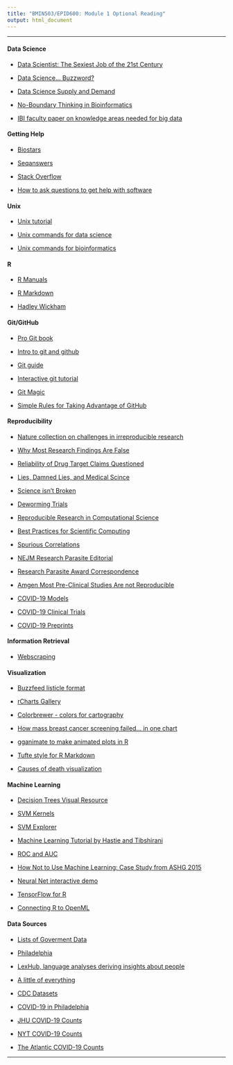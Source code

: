 ```yaml
---
title: "BMIN503/EPID600: Module 1 Optional Reading"
output: html_document
---
```

***

#### Data Science

- [Data Scientist: The Sexiest Job of the 21st Century](https://hbr.org/2012/10/data-scientist-the-sexiest-job-of-the-21st-century/)

- [Data Science... Buzzword?](http://www.forbes.com/sites/gilpress/2013/08/19/data-science-whats-the-half-life-of-a-buzzword/)

- [Data Science Supply and Demand](http://www.forbes.com/sites/gilpress/2015/04/30/the-supply-and-demand-of-data-scientists-what-the-surveys-say/)

- [No-Boundary Thinking in Bioinformatics](http://www.biodatamining.org/content/6/1/19)

- [IBI faculty paper on knowledge areas needed for big data](https://www.futuremedicine.com/doi/full/10.2217/pme-2018-0145)


#### Getting Help

- [Biostars](https://www.biostars.org/)

- [Seqanswers](http://seqanswers.com/)

- [Stack Overflow](https://stackoverflow.com/)

- [How to ask questions to get help with software](http://www.catb.org/~esr/faqs/smart-questions.html)

#### Unix

- [Unix tutorial](http://www.ee.surrey.ac.uk/Teaching/Unix/)

- [Unix commands for data science](http://www.gregreda.com/2013/07/15/unix-commands-for-data-science/)

- [Unix commands for bioinformatics](http://lh3lh3.users.sourceforge.net/biounix.shtml)


#### R

- [R Manuals](https://cran.r-project.org/manuals.html)

- [R Markdown](http://rmarkdown.rstudio.com/)

- [Hadley Wickham](http://priceonomics.com/hadley-wickham-the-man-who-revolutionized-r/)


#### Git/GitHub

- [Pro Git book](https://git-scm.com/book/en/v2)

- [Intro to git and github](http://journals.plos.org/ploscompbiol/article?id=10.1371/journal.pcbi.1004668)

- [Git guide](https://rogerdudler.github.io/git-guide/)

- [Interactive git tutorial](https://try.github.io/levels/1/challenges/1)

- [Git Magic](http://www-cs-students.stanford.edu/~blynn/gitmagic/)

- [Simple Rules for Taking Advantage of GitHub](http://journals.plos.org/ploscompbiol/article?id=10.1371/journal.pcbi.1004947)


#### Reproducibility

- [Nature collection on challenges in irreproducible research](https://www.nature.com/collections/prbfkwmwvz)

- [Why Most Research Findings Are False](http://www.ncbi.nlm.nih.gov/pmc/articles/PMC1182327/pdf/pmed.0020124.pdf)

- [Reliability of Drug Target Claims Questioned](http://blogs.nature.com/news/2011/09/reliability_of_new_drug_target.html)

- [Lies, Damned Lies, and Medical Scince](http://www.theatlantic.com/magazine/archive/2010/11/lies-damned-lies-and-medical-science/308269/)

- [Science isn't Broken](http://fivethirtyeight.com/features/science-isnt-broken/)

- [Deworming Trials](http://www.buzzfeed.com/bengoldacre/deworming-trials)

- [Reproducible Research in Computational Science](http://www.ncbi.nlm.nih.gov/pmc/articles/PMC3383002/)

- [Best Practices for Scientific Computing](http://journals.plos.org/plosbiology/article?id=10.1371/journal.pbio.1001745)

- [Spurious Correlations](http://www.tylervigen.com/spurious-correlations)

- [NEJM Research Parasite Editorial](http://www.nejm.org/doi/full/10.1056/NEJMe1516564#t=article)

- [Research Parasite Award Correspondence](http://www.nature.com/ng/journal/v49/n4/full/ng.3830.html)

- [Amgen Most Pre-Clinical Studies Are not Reproducible](http://www.nature.com/news/biotech-giant-publishes-failures-to-confirm-high-profile-science-1.19269)

- [COVID-19 Models](https://science.sciencemag.org/content/368/6490/482.2)

- [COVID-19 Clinical Trials](https://jamanetwork.com/journals/jamainternalmedicine/fullarticle/2768882)

- [COVID-19 Preprints](https://www.nature.com/articles/d41586-020-01394-6)


#### Information Retrieval

- [Webscraping](https://blog.hartleybrody.com/web-scraping/)


#### Visualization

- [Buzzfeed listicle format](http://www.storybench.org/using-buzzfeeds-listicle-format-tell-stories-maps-charts/)

- [rCharts Gallery](http://www.r-graph-gallery.com/all-graphs/)

- [Colorbrewer - colors for cartography](http://colorbrewer2.org/)

- [How mass breast cancer screening failed... in one chart](http://www.vox.com/2015/10/28/9631500/does-mammography-work)

- [gganimate to make animated plots in R](https://github.com/dgrtwo/gganimate)

- [Tufte style for R Markdown](http://rstudio.github.io/tufte/)

- [Causes of death visualization](http://flowingdata.com/2016/01/05/causes-of-death/)


#### Machine Learning

- [Decision Trees Visual Resource](http://www.r2d3.us/visual-intro-to-machine-learning-part-1/)

- [SVM Kernels](http://scikit-learn.org/stable/auto_examples/svm/plot_svm_kernels.html)

- [SVM Explorer](https://dash-gallery.plotly.host/dash-svm/)

- [Machine Learning Tutorial by Hastie and Tibshirani](http://www.r-bloggers.com/in-depth-introduction-to-machine-learning-in-15-hours-of-expert-videos/)

- [ROC and AUC](http://www.joyofdata.de/blog/illustrated-guide-to-roc-and-auc/)

- [How Not to Use Machine Learning: Case Study from ASHG 2015](http://andrewgelman.com/2015/10/10/gay-gene-tabloid-hype-update/)

- [Neural Net interactive demo](http://playground.tensorflow.org)

- [TensorFlow for R](https://tensorflow.rstudio.com/)

- [Connecting R to OpenML](http://openml.github.io/articles/slides/useR2017_tutorial/)


#### Data Sources

- [Lists of Goverment Data](http://www.data.gov/open-gov/)

- [Philadelphia](https://www.opendataphilly.org/)

- [LexHub, language analyses deriving insights about people](http://lexhub.org/data_sets.html)

- [A little of everything](https://github.com/caesar0301/awesome-public-datasets/blob/master/README.rst)

- [CDC Datasets](http://www.cdc.gov/nchs/data_access/ftp_data.htm)

- [COVID-19 in Philadelphia](https://www.phila.gov/programs/coronavirus-disease-2019-covid-19/testing-and-data/)

- [JHU COVID-19 Counts](https://github.com/CSSEGISandData/COVID-19)

- [NYT COVID-19 Counts](https://github.com/nytimes/covid-19-data)

- [The Atlantic COVID-19 Counts](https://covidtracking.com/about-data)


***

